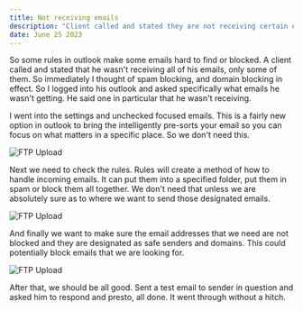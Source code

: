```yaml
---
title: Not receiving emails
description: "Client called and stated they are not receiving certain emails...."
date: June 25 2023
---
```


So some rules in outlook make some emails hard to find or blocked. A client called and stated that he wasn't receiving all of his emails, only some of them. So immediately I thought of spam blocking, and domain blocking in effect.
So I logged into his outlook and asked specifically what emails he wasn't getting. He said one in particular that he wasn't receiving. 

I went into the settings and unchecked focused emails. This is a fairly new option in outlook to bring the intelligently pre-sorts your email so you can focus on what matters in a specific place. So we don't need this.

![FTP Upload](https://github.com/bnutz1/azerib/blob/main/outlook2.png?raw=true)

Next we need to check the rules. Rules will create a method of how to handle incoming emails. It can put them into a specified folder, put them in spam or block them all together. We don't need that unless we are absolutely sure as to where we want to send those designated emails.

![FTP Upload](https://github.com/bnutz1/azerib/blob/main/outlook3.png?raw=true)

And finally we want to make sure the email addresses that we need are not blocked and they are designated as safe senders and domains. This could potentially block emails that we are looking for.

![FTP Upload](https://github.com/bnutz1/azerib/blob/main/outlook4.png?raw=true)

After that, we should be all good. Sent a test email to sender in question and asked him to respond and presto, all done. It went through without a hitch.
